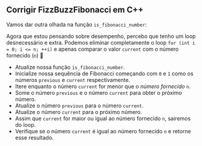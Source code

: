 
## Corrigir FizzBuzzFibonacci em C++

Vamos dar outra olhada na função `is_fibonacci_number`:

<IsFibonacciNumberCode />

Agora que estou pensando sobre desempenho, percebo que tenho um loop desnecessário e extra.
Podemos eliminar completamente o loop `for (int i = 0; i <= n; ++i)` e
apenas comparar o valor `current` com o número fornecido (`n`) 🤦

<IsFibonacciNumberFixCode />

- Atualize nossa função `is_fibonacci_number`.
- Inicialize nossa sequência de Fibonacci começando com `0` e `1` como os números `previous` e `current` respectivamente.
- Itere enquanto o número `current` for menor que o _número fornecido_ `n`.
- Some o número `previous` e o número `current` para obter o próximo número.
- Atualize o número `previous` para o número `current`.
- Atualize o número `current` para o próximo número.
- Assim que `current` for maior ou igual ao número fornecido `n`, sairemos do loop.
- Verifique se o número `current` é igual ao número fornecido `n` e retorne esse resultado.